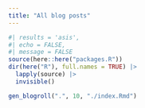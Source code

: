 ```yaml
---
title: "All blog posts"
---
```


```r
#| results = 'asis',
#| echo = FALSE,
#| message = FALSE
source(here::here("packages.R"))
dir(here("R"), full.names = TRUE) |>
  lapply(source) |>
  invisible()

gen_blogroll(".", 10, "./index.Rmd")
```
